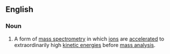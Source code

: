 ==English==
===Noun===
{{wikipedia}}
{{en-noun|sg=[[accelerator]] [[mass]] [[spectrometry]]|-}}
# {{physics}} A form of [[mass spectrometry]] in which [[ion]]s are [[accelerate]]d to extraordinarily high [[kinetic energy|kinetic energies]] before [[mass analysis]].